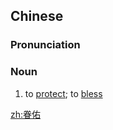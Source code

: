 ==Chinese==
{{zh-forms}}

===Pronunciation===
{{zh-pron
|m=juànyòu
|c=gyun3 jau6
|cat=n
}}

===Noun===
{{zh-noun}}

# {{lb|zh|literary|chiefly|of a deity}} to [[protect]]; to [[bless]]

[[zh:眷佑]]
